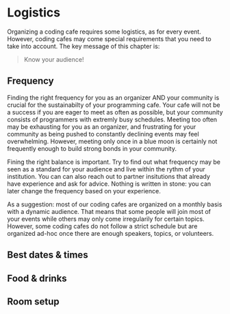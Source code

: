 # Logistics

Organizing a coding cafe requires some logistics, as for every event. However, coding cafes may come special requirements that you need to take into account. The key message of this chapter is:

> Know your audience!

## Frequency

Finding the right frequency for you as an organizer AND your community is crucial for the sustainabilty of your programming cafe. Your cafe will not be a success if you are eager to meet as often as possible, but your community consists of programmers with extremly busy schedules. Meeting too often may be exhausting for you as an organizer, and frustrating for your community as being pushed to constantly declining events may feel overwhelming. However, meeting only once in a blue moon is certainly not frequently enough to build strong bonds in your community. 

Fining the right balance is important. Try to find out what frequency may be seen as a standard for your audience and live within the rythm of your institution. You can can also reach out to partner insitutions that already have experience and ask for advice. Nothing is written in stone: you can later change the frequency based on your experience.

As a suggestion: most of our coding cafes are organized on a monthly basis with a dynamic audience. That means that some people will join most of your events while others may only come irregularily for certain topics. However, some coding cafes do not follow a strict schedule but are organized ad-hoc once there are enough speakers, topics, or volunteers. 

## Best dates & times


## Food & drinks


## Room setup
